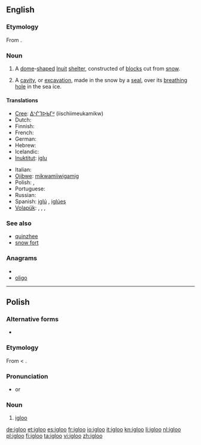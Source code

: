 ==English==
{{wikipedia|lang=en}}

===Etymology===
From {{etyl|iu}} {{term|iglu||tr=ᐃᒡᓗ}}.

===Noun===
{{en-noun}}

# A [[dome]]-[[shape]]d [[Inuit]] [[shelter]], constructed of [[block]]s cut from [[snow]].
# {{zoology}} A [[cavity]], or [[excavation]], made in the snow by a [[seal]], over its [[breathing]] [[hole]] in the sea ice.

====Translations====
{{trans-top|Inuit snow house}}
* [[Cree]]: [[ᐄᔅᒌᒣᐅᑲᒥᒄ]] (iischiimeukamikw)
* Dutch: {{t+|nl|iglo|m}}
* Finnish: {{t+|fi|iglu}}
* French: {{t+|fr|igloo|m}}
* German: {{t+|de|Iglu|n}}
* Hebrew: {{t-|he|איגלו|m|tr=íglu}}
* Icelandic: {{t|is|snjóhús|n}}
* [[Inuktitut]]: [[iglu]]
{{trans-mid}}
* Italian: {{t-|it|iglù|m}}
* [[Ojibwe]]: [[mikwamiiwigamig]]
* Polish: {{t+|pl|igloo|n}}, {{t+|pl|iglu|n}}
* Portuguese: {{t+|pt|iglu|m}}
* Russian: {{t+|ru|иглу|n|tr=íglu}}
* Spanish: [[iglú]] {{m}}, [[iglúes]] {{p}}
* [[Volapük]]: {{t|vo|el iglu}}, {{t|vo|liglud}}, {{t|vo|nifadom Läskiomik}}, {{t|vo|nifadom}}
{{trans-bottom}}

===See also===
* [[quinzhee]]
* [[snow fort]]

===Anagrams===
* {{alphagram|giloo}}
* [[oligo#English|oligo]]

----

==Polish==

===Alternative forms===
* {{l|pl|iglu}}

===Etymology===
From {{etyl|en|pl}} {{term|igloo|lang=en}} < {{etyl|iu|pl}} {{term|iglu||tr=ᐃᒡᓗ}}.

===Pronunciation===
* {{IPA|/ˈiɡlu/|lang=pl}} or {{IPAchar|/ˈiɡlɔ/}}

===Noun===
{{infl|pl|noun|g=n}}

# [[#English|igloo]]

[[de:igloo]]
[[et:igloo]]
[[es:igloo]]
[[fr:igloo]]
[[io:igloo]]
[[it:igloo]]
[[kn:igloo]]
[[li:igloo]]
[[nl:igloo]]
[[pl:igloo]]
[[fi:igloo]]
[[ta:igloo]]
[[vi:igloo]]
[[zh:igloo]]